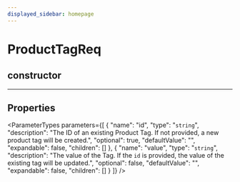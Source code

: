 ```yaml
---
displayed_sidebar: homepage
---
```



# ProductTagReq

## constructor

___

## Properties

<ParameterTypes parameters={[
  {
    "name": "id",
    "type": "`string`",
    "description": "The ID of an existing Product Tag. If not provided, a new product tag will be created.",
    "optional": true,
    "defaultValue": "",
    "expandable": false,
    "children": []
  },
  {
    "name": "value",
    "type": "`string`",
    "description": "The value of the Tag. If the `id` is provided, the value of the existing tag will be updated.",
    "optional": false,
    "defaultValue": "",
    "expandable": false,
    "children": []
  }
]} />
